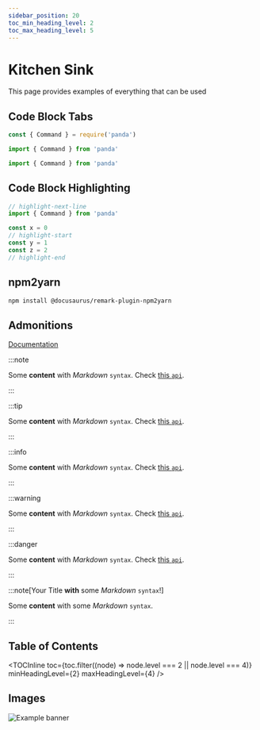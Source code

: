 ```yaml
---
sidebar_position: 20
toc_min_heading_level: 2
toc_max_heading_level: 5
---
```


# Kitchen Sink

This page provides examples of everything that can be used

## Code Block Tabs

<Tabs>
<TabItem value='cjs' label='CommonJS'>

```js
const { Command } = require('panda')
```

</TabItem>
<TabItem value='esm' label='ESM'>

```js
import { Command } from 'panda'
```

</TabItem>
<TabItem value='ts' label='Typescript'>

```js
import { Command } from 'panda'
```

</TabItem>
</Tabs>

## Code Block Highlighting

```js title='Test Code Block' showLineNumbers
// highlight-next-line
import { Command } from 'panda'

const x = 0
// highlight-start
const y = 1
const z = 2
// highlight-end
```

## npm2yarn

```bash npm2yarn
npm install @docusaurus/remark-plugin-npm2yarn
```

## Admonitions

[Documentation](https://docusaurus.io/docs/markdown-features/admonitions)

:::note

Some **content** with _Markdown_ `syntax`. Check [this `api`](#).

:::

:::tip

Some **content** with _Markdown_ `syntax`. Check [this `api`](#).

:::

:::info

Some **content** with _Markdown_ `syntax`. Check [this `api`](#).

:::

:::warning

Some **content** with _Markdown_ `syntax`. Check [this `api`](#).

:::

:::danger

Some **content** with _Markdown_ `syntax`. Check [this `api`](#).

:::

:::note[Your Title **with** some _Markdown_ `syntax`!]

Some **content** with some _Markdown_ `syntax`.

:::

## Table of Contents

<TOCInline toc={toc} />

<TOCInline
  toc={toc.filter((node) => node.level === 2 || node.level === 4)}
  minHeadingLevel={2}
  maxHeadingLevel={4}
/>

## Images

![Example banner](../assets/panda.png)

